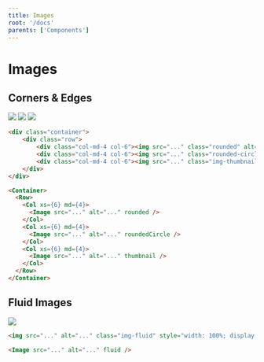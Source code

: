```yaml
---
title: Images
root: '/docs'
parents: ['Components']
---
```



# Images

## Corners & Edges

<ComponentPreview>
<Container>
  <Row>
    <Col xs={6} md={4}>
      <Image src="https://source.unsplash.com/150x150?ocean" rounded />
    </Col>
    <Col xs={6} md={4}>
      <Image src="https://source.unsplash.com/150x150?ocean" roundedCircle />
    </Col>
    <Col xs={6} md={4}>
      <Image src="https://source.unsplash.com/150x150?ocean" thumbnail />
    </Col>
  </Row>
</Container>
</ComponentPreview>

<CodePreview>
<HtmlCodeBlock>

```html
<div class="container">
    <div class="row">
        <div class="col-md-4 col-6"><img src="..." class="rounded" alt="..." /></div>
        <div class="col-md-4 col-6"><img src="..." class="rounded-circle" alt="..." /></div>
        <div class="col-md-4 col-6"><img src="..." class="img-thumbnail" alt="..." /></div>
    </div>
</div>
```

</HtmlCodeBlock>
<ReactCodeBlock>

```html
<Container>
  <Row>
    <Col xs={6} md={4}>
      <Image src="..." alt="..." rounded />
    </Col>
    <Col xs={6} md={4}>
      <Image src="..." alt="..." roundedCircle />
    </Col>
    <Col xs={6} md={4}>
      <Image src="..." alt="..." thumbnail />
    </Col>
  </Row>
</Container>
```

</ReactCodeBlock>
</CodePreview>

## Fluid Images

<ComponentPreview>
    <Image src="https://source.unsplash.com/1500x250?ocean" fluid />
</ComponentPreview>

<CodePreview>
<HtmlCodeBlock>

```html
<img src="..." alt="..." class="img-fluid" style="width: 100%; display: block;" />
```

</HtmlCodeBlock>
<ReactCodeBlock>

```html
<Image src="..." alt="..." fluid />
```

</ReactCodeBlock>
</CodePreview>
